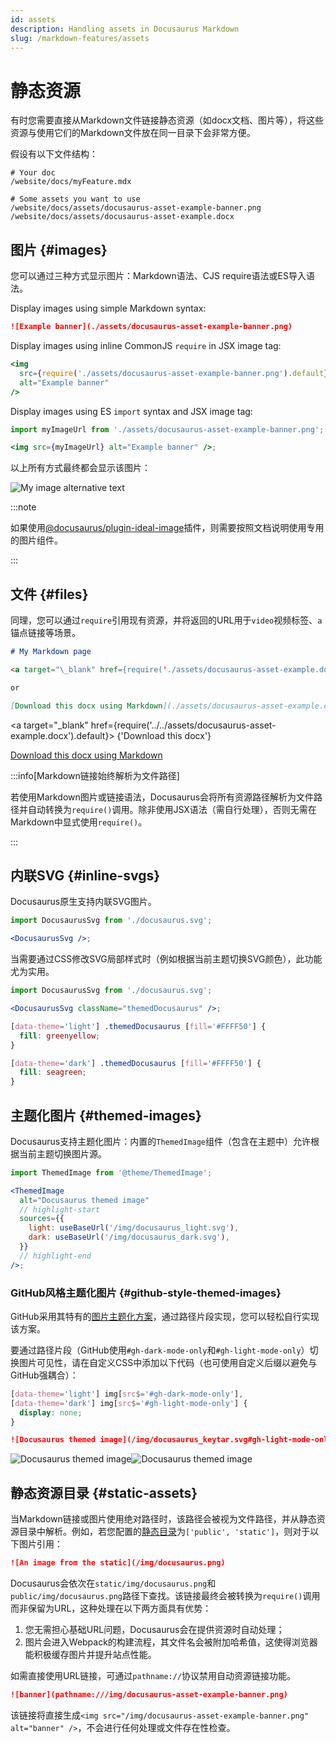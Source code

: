 ```yaml
---
id: assets
description: Handling assets in Docusaurus Markdown
slug: /markdown-features/assets
---
```


# 静态资源


有时您需要直接从Markdown文件链接静态资源（如docx文档、图片等），将这些资源与使用它们的Markdown文件放在同一目录下会非常方便。

假设有以下文件结构：

```
# Your doc
/website/docs/myFeature.mdx

# Some assets you want to use
/website/docs/assets/docusaurus-asset-example-banner.png
/website/docs/assets/docusaurus-asset-example.docx
```

## 图片 {#images}

您可以通过三种方式显示图片：Markdown语法、CJS require语法或ES导入语法。

<Tabs>
<TabItem value="Markdown syntax">

Display images using simple Markdown syntax:

```md
![Example banner](./assets/docusaurus-asset-example-banner.png)
```

</TabItem>
<TabItem value="CommonJS require">

Display images using inline CommonJS `require` in JSX image tag:

```jsx
<img
  src={require('./assets/docusaurus-asset-example-banner.png').default}
  alt="Example banner"
/>
```

</TabItem>
<TabItem value="Import statement">

Display images using ES `import` syntax and JSX image tag:

```jsx
import myImageUrl from './assets/docusaurus-asset-example-banner.png';

<img src={myImageUrl} alt="Example banner" />;
```

</TabItem>
</Tabs>

以上所有方式最终都会显示该图片：

<BrowserWindow>

![My image alternative text](../../assets/docusaurus-asset-example-banner.png)

</BrowserWindow>

:::note

如果使用[@docusaurus/plugin-ideal-image](../../api/plugins/plugin-ideal-image.mdx)插件，则需要按照文档说明使用专用的图片组件。

:::

## 文件 {#files}

同理，您可以通过`require`引用现有资源，并将返回的URL用于`video`视频标签、`a`锚点链接等场景。

```md
# My Markdown page

<a target="\_blank" href={require('./assets/docusaurus-asset-example.docx').default}> Download this docx </a>

or

[Download this docx using Markdown](./assets/docusaurus-asset-example.docx)
```

<BrowserWindow>

<a
  target="_blank"
  href={require('../../assets/docusaurus-asset-example.docx').default}>
  {'Download this docx'}
</a>

[Download this docx using Markdown](../../assets/docusaurus-asset-example.docx)

</BrowserWindow>

:::info[Markdown链接始终解析为文件路径]

若使用Markdown图片或链接语法，Docusaurus会将所有资源路径解析为文件路径并自动转换为`require()`调用。除非使用JSX语法（需自行处理），否则无需在Markdown中显式使用`require()`。

:::

## 内联SVG {#inline-svgs}

Docusaurus原生支持内联SVG图片。

```jsx
import DocusaurusSvg from './docusaurus.svg';

<DocusaurusSvg />;
```

<BrowserWindow>


<DocusaurusSvg />

</BrowserWindow>

当需要通过CSS修改SVG局部样式时（例如根据当前主题切换SVG颜色），此功能尤为实用。

```jsx
import DocusaurusSvg from './docusaurus.svg';

<DocusaurusSvg className="themedDocusaurus" />;
```

```css
[data-theme='light'] .themedDocusaurus [fill='#FFFF50'] {
  fill: greenyellow;
}

[data-theme='dark'] .themedDocusaurus [fill='#FFFF50'] {
  fill: seagreen;
}
```

<BrowserWindow>
  <DocusaurusSvg className="themedDocusaurus" />
</BrowserWindow>

## 主题化图片 {#themed-images}

Docusaurus支持主题化图片：内置的`ThemedImage`组件（包含在主题中）允许根据当前主题切换图片源。

```jsx
import ThemedImage from '@theme/ThemedImage';

<ThemedImage
  alt="Docusaurus themed image"
  // highlight-start
  sources={{
    light: useBaseUrl('/img/docusaurus_light.svg'),
    dark: useBaseUrl('/img/docusaurus_dark.svg'),
  }}
  // highlight-end
/>;
```


<BrowserWindow>
<ThemedImage
  alt="Docusaurus themed image"
  sources={{
    light: useBaseUrl('/img/docusaurus_keytar.svg'),
    dark: useBaseUrl('/img/docusaurus_speed.svg'),
  }}
/>
</BrowserWindow>

### GitHub风格主题化图片 {#github-style-themed-images}

GitHub采用其特有的[图片主题化方案](https://github.blog/changelog/2021-11-24-specify-theme-context-for-images-in-markdown/)，通过路径片段实现，您可以轻松自行实现该方案。

要通过路径片段（GitHub使用`#gh-dark-mode-only`和`#gh-light-mode-only`）切换图片可见性，请在自定义CSS中添加以下代码（也可使用自定义后缀以避免与GitHub强耦合）：

```css title="src/css/custom.css"
[data-theme='light'] img[src$='#gh-dark-mode-only'],
[data-theme='dark'] img[src$='#gh-light-mode-only'] {
  display: none;
}
```

```md
![Docusaurus themed image](/img/docusaurus_keytar.svg#gh-light-mode-only)![Docusaurus themed image](/img/docusaurus_speed.svg#gh-dark-mode-only)
```

<BrowserWindow>

![Docusaurus themed image](/img/docusaurus_keytar.svg#gh-light-mode-only)![Docusaurus themed image](/img/docusaurus_speed.svg#gh-dark-mode-only)

</BrowserWindow>

## 静态资源目录 {#static-assets}

当Markdown链接或图片使用绝对路径时，该路径会被视为文件路径，并从静态资源目录中解析。例如，若您配置的[静态目录](../../static-assets.mdx)为`['public', 'static']`，则对于以下图片引用：

```md title="my-doc.md"
![An image from the static](/img/docusaurus.png)
```

Docusaurus会依次在`static/img/docusaurus.png`和`public/img/docusaurus.png`路径下查找。该链接最终会被转换为`require()`调用而非保留为URL，这种处理在以下两方面具有优势：

1. 您无需担心基础URL问题，Docusaurus会在提供资源时自动处理；
2. 图片会进入Webpack的构建流程，其文件名会被附加哈希值，这使得浏览器能积极缓存图片并提升站点性能。

如需直接使用URL链接，可通过`pathname://`协议禁用自动资源链接功能。

```md
![banner](pathname:///img/docusaurus-asset-example-banner.png)
```

该链接将直接生成`<img src="/img/docusaurus-asset-example-banner.png" alt="banner" />`，不会进行任何处理或文件存在性检查。